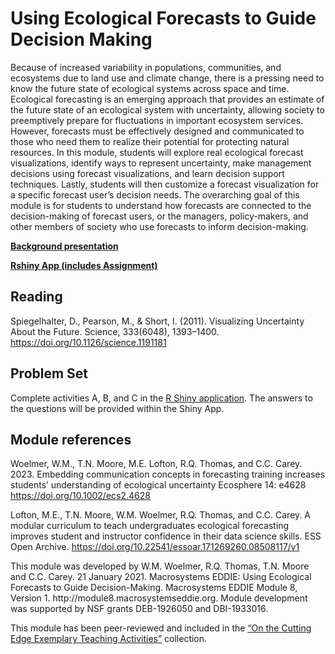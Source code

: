 # Using Ecological Forecasts to Guide Decision Making {#sec-eddiemod8}

Because of increased variability in populations, communities, and ecosystems due to land use and climate change, there is a pressing need to know the future state of ecological systems across space and time. Ecological forecasting is an emerging approach that provides an estimate of the future state of an ecological system with uncertainty, allowing society to preemptively prepare for fluctuations in important ecosystem services. However, forecasts must be effectively designed and communicated to those who need them to realize their potential for protecting natural resources. In this module, students will explore real ecological forecast visualizations, identify ways to represent uncertainty, make management decisions using forecast visualizations, and learn decision support techniques. Lastly, students will then customize a forecast visualization for a specific forecast user's decision needs. The overarching goal of this module is for students to understand how forecasts are connected to the decision-making of forecast users, or the managers, policy-makers, and other members of society who use forecasts to inform decision-making.

[**Background presentation**](https://cdn.serc.carleton.edu/files/eddie/teaching_materials/modules/instructor_powerpoint_module8.pptx)

[**Rshiny App (includes Assignment)**](https://macrosystemseddie.shinyapps.io/module8/)

## Reading

Spiegelhalter, D., Pearson, M., & Short, I. (2011). Visualizing Uncertainty About the Future. Science, 333(6048), 1393–1400. <https://doi.org/10.1126/science.1191181>

## Problem Set

Complete activities A, B, and C in the [R Shiny application](https://macrosystemseddie.shinyapps.io/module8/). The answers to the questions will be provided within the Shiny App.\

## Module references

Woelmer, W.M., T.N. Moore, M.E. Lofton, R.Q. Thomas, and C.C. Carey. 2023. Embedding communication concepts in forecasting training increases students' understanding of ecological uncertainty Ecosphere 14: e4628 <https://doi.org/10.1002/ecs2.4628>

Lofton, M.E., T.N. Moore, W.M. Woelmer, R.Q. Thomas, and C.C. Carey. A modular curriculum to teach undergraduates ecological forecasting improves student and instructor confidence in their data science skills. ESS Open Archive. [https://doi.org/10.22541/essoar.171269260.08508117/v1](https://doi.org/10.22541/essoar.171269260.08508117/v1)

This module was developed by W.M. Woelmer, R.Q. Thomas, T.N. Moore and C.C. Carey. 21 January 2021. Macrosystems EDDIE: Using Ecological Forecasts to Guide Decision-Making. Macrosystems EDDIE Module 8, Version 1. http://module8.macrosystemseddie.org. Module development was supported by NSF grants DEB-1926050 and DBI-1933016.

This module has been peer-reviewed and included in the ["On the Cutting Edge Exemplary Teaching Activities"](https://serc.carleton.edu/teachearth/exemplary.html) collection.
